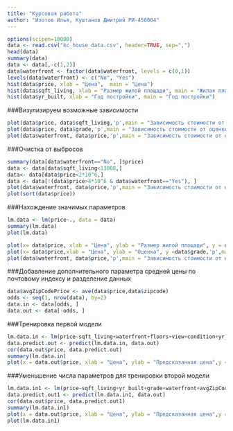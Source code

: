 ```yaml
---
title: "Курсовая работа"
author: "Изотов Илья, Куштанов Дмитрий РИ-450004"
---
```


```r
options(scipen=10000)
data <- read.csv("kc_house_data.csv", header=TRUE, sep=",")
head(data)
summary(data)
data <- data[,-c(1,2)]
data$waterfront <- factor(data$waterfront, levels = c(0,1))
levels(data$waterfront) <- c("No", "Yes")
hist(data$price, xlab = "Цена",  main = "Цена")
hist(data$sqft_living, xlab = "Размер жилой площади", main = "Жилая площадь")
hist(data$yr_built, xlab = "Год постройки", main = "Год постройки")
```


###Визулизируем возможные зависимости

```R
plot(data$price, data$sqft_living,'p',main = "Зависимость стоимости от размера жилой площади")
plot(data$price, data$grade,'p',main = "Зависимость стоимости от оценки")
plot(data$waterfront, data$price,'p',main = "Зависимость стоимости от наличия вида на набережную")
```

###Очистка от выбросов

```r
summary(data[data$waterfront=="No", ]$price)
data <- data[data$sqft_living<13000,]
data<- data[data$price<2*10^6,]
data <- data[!(data$price>4*10^6 & data$waterfront=="Yes"), ]
plot(data$waterfront, data$price,'p',main = "Зависимость стоимости от наличия вида на набережную")
plot(sort(data$price))
```

###Нахождение значимых параметров

```r
lm.data <- lm(price~., data = data)
summary(lm.data)
plot(lm.data)
```

```R
plot(x= data$price, xlab = "Цена", ylab = "Размер жилой площади", y = data$sqft_living,'p',main = "Зависимость стоимости от размера жилой площади")
plot(x= data$price,xlab = "Цена", ylab = "Оценка", y =data$grade,'p',main = "Зависимость стоимости от оценки")
plot(data$waterfront, data$price,'p',main = "Зависимость стоимости от наличия вида на набережную")
```

###Добавление дополнительного параметра средней цены по почтовому индексу и разделение данных

```r
data$avgZipCodePrice <- ave(data$price,data$zipcode)
odds <- seq(1, nrow(data), by=2)
data.in <- data[odds, ]
data.out <- data[-odds, ]
```

###Тренировка первой модели

```r
lm.data.in <- lm(price~sqft_living+waterfront+floors+view+condition+yr_built+grade+bedrooms+bathrooms+lat+long+sqft_living15+avgZipCodePrice, data = data.in)
data.predict.out <- predict(lm.data.in, data.out)
cor(data.out$price, data.predict.out)
summary(lm.data.in)
plot(x = data.out$price, xlab = "Цена", ylab = "Предсказанная цена",y =  data.predict.out, main = "Зависимость проверяемых цен от предсказанных")
```


###Уменьшение числа параметров для тренировки второй модели

```r

lm.data.in1 <- lm(price~sqft_living+yr_built+grade+waterfront+avgZipCodePrice, data = data.in)
data.predict.out1 <- predict(lm.data.in1, data.out)
cor(data.out$price, data.predict.out1)
summary(lm.data.in1)
plot(x = data.out$price, xlab = "Цена", ylab = "Предсказанная цена",y =  data.predict.out1, main = "Зависимость проверяемых цен от предсказанных")
plot(lm.data.in1)
```